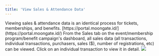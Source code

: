 ```yaml
---
title: 'View Sales & Attendance Data'
---
```


<Tip>
    Viewing sales & attendance data is an identical process for tickets, memberships, and benefits.
</Tip>

<Steps>
    <Step title="Sign into the Moongate Merchant portal">
        [https://portal.moongate.id/](https://portal.moongate.id/)
    </Step>
    <Step title="Navigate to the target event, membership program, or benefit page">
    </Step>
    <Step title="View sales & attendance data in the 'Sales' tab">
        From the Sales tab on the event/membership program/benefit campaign's dashboard, all sales data (all transactions, individual transactions, purchasers, 
        sales ($), number of registrations, etc) can be viewed. Click on an individual transaction to view it in detail.
        <img src="/images/customer-insights/sales-attendance-data/detailed transaction.gif"/>
    </Step>
</Steps>